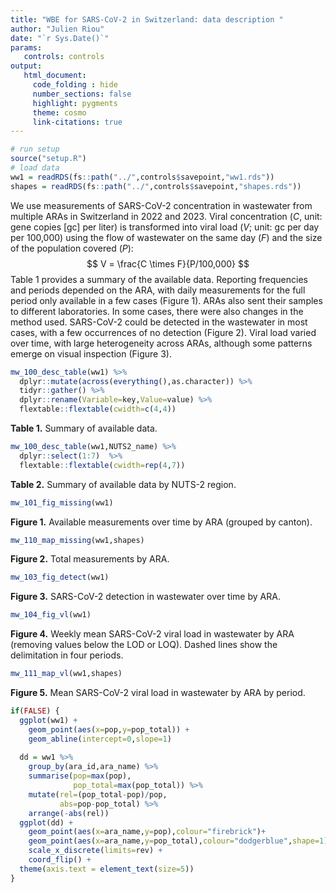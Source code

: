 ```yaml
---
title: "WBE for SARS-CoV-2 in Switzerland: data description "
author: "Julien Riou"
date: "`r Sys.Date()`"
params:
   controls: controls
output:
   html_document:
     code_folding : hide
     number_sections: false
     highlight: pygments
     theme: cosmo
     link-citations: true
---
```


```r
# run setup
source("setup.R")
# load data
ww1 = readRDS(fs::path("../",controls$savepoint,"ww1.rds"))
shapes = readRDS(fs::path("../",controls$savepoint,"shapes.rds"))
```

We use measurements of SARS-CoV-2 concentration in wastewater from multiple ARAs in Switzerland in 2022 and 2023. Viral concentration (*C*, unit: gene copies [gc] per liter) is transformed into viral load (*V*; unit: gc per day per 100,000) using the flow of wastewater on the same day (*F*) and the size of the population covered (*P*):
$$
 V = \frac{C \times F}{P/100,000}
$$
Table 1 provides a summary of the available data. 
Reporting frequencies and periods depended on the ARA, with daily measurements for the full period only available in a few cases (Figure 1). ARAs also sent their samples to different laboratories. In some cases, there were also changes in the method used.
SARS-CoV-2 could be detected in the wastewater in most cases, with a few occurrences of no detection (Figure 2).
Viral load varied over time, with large heterogeneity across ARAs, although some patterns emerge on visual inspection (Figure 3). 


```r
mw_100_desc_table(ww1) %>% 
  dplyr::mutate(across(everything(),as.character)) %>% 
  tidyr::gather() %>% 
  dplyr::rename(Variable=key,Value=value) %>% 
  flextable::flextable(cwidth=c(4,4)) 
```

**Table 1.** Summary of available data.

```r
mw_100_desc_table(ww1,NUTS2_name) %>% 
  dplyr::select(1:7)  %>% 
  flextable::flextable(cwidth=rep(4,7)) 
```

**Table 2.** Summary of available data by NUTS-2 region.

```r
mw_101_fig_missing(ww1)
```

**Figure 1.** Available measurements over time by ARA (grouped by canton).

```r
mw_110_map_missing(ww1,shapes)
```

**Figure 2.** Total measurements by ARA.

```r
mw_103_fig_detect(ww1)
```

**Figure 3.** SARS-CoV-2 detection in wastewater over time by ARA.

```r
mw_104_fig_vl(ww1)
```

**Figure 4.** Weekly mean SARS-CoV-2 viral load in wastewater by ARA (removing values below the LOD or LOQ). Dashed lines show the delimitation in four periods.

```r
mw_111_map_vl(ww1,shapes)
```

**Figure 5.** Mean SARS-CoV-2 viral load in wastewater by ARA by period.

```r
if(FALSE) {
  ggplot(ww1) +
    geom_point(aes(x=pop,y=pop_total)) +
    geom_abline(intercept=0,slope=1)
  
  dd = ww1 %>% 
    group_by(ara_id,ara_name) %>% 
    summarise(pop=max(pop),
              pop_total=max(pop_total)) %>% 
    mutate(rel=(pop_total-pop)/pop,
           abs=pop-pop_total) %>% 
    arrange(-abs(rel))
  ggplot(dd) +
    geom_point(aes(x=ara_name,y=pop),colour="firebrick")+
    geom_point(aes(x=ara_name,y=pop_total),colour="dodgerblue",shape=1) +
    scale_x_discrete(limits=rev) +
    coord_flip() +
  theme(axis.text = element_text(size=5))
}
```

